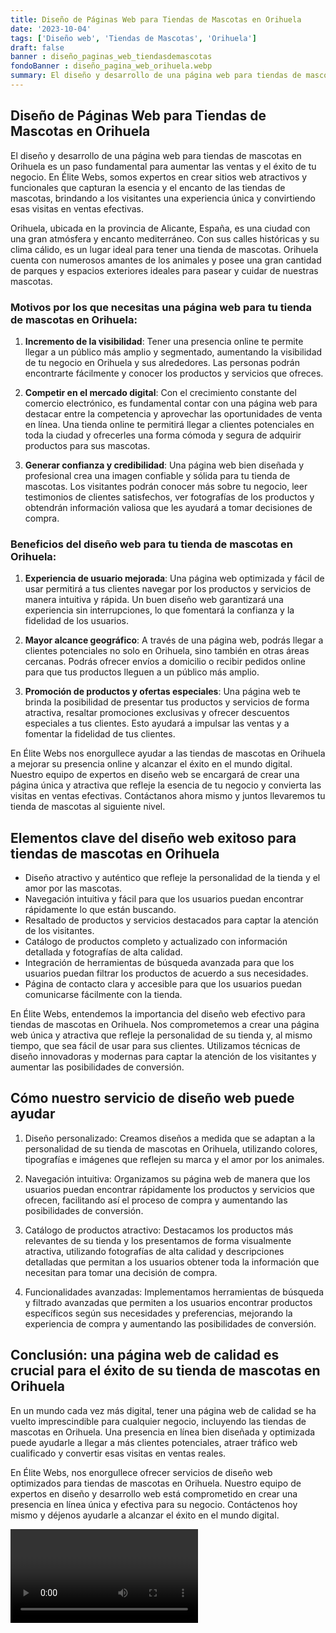 ```yaml
---
title: Diseño de Páginas Web para Tiendas de Mascotas en Orihuela
date: '2023-10-04'
tags: ['Diseño web', 'Tiendas de Mascotas', 'Orihuela']
draft: false
banner : diseño_paginas_web_tiendasdemascotas
fondoBanner : diseño_pagina_web_orihuela.webp
summary: El diseño y desarrollo de una página web para tiendas de mascotas en Orihuela es un paso fundamental para aumentar las ventas y el éxito de tu negocio. En Élite Webs, somos expertos en crear sitios web atractivos y funcionales que capturan la esencia y el encanto de las tiendas de mascotas, brindando a los visitantes una experiencia única y convirtiendo esas visitas en ventas efectivas.
---
```


## Diseño de Páginas Web para Tiendas de Mascotas en Orihuela

El diseño y desarrollo de una página web para tiendas de mascotas en Orihuela es un paso fundamental para aumentar las ventas y el éxito de tu negocio. En Élite Webs, somos expertos en crear sitios web atractivos y funcionales que capturan la esencia y el encanto de las tiendas de mascotas, brindando a los visitantes una experiencia única y convirtiendo esas visitas en ventas efectivas.

Orihuela, ubicada en la provincia de Alicante, España, es una ciudad con una gran atmósfera y encanto mediterráneo. Con sus calles históricas y su clima cálido, es un lugar ideal para tener una tienda de mascotas. Orihuela cuenta con numerosos amantes de los animales y posee una gran cantidad de parques y espacios exteriores ideales para pasear y cuidar de nuestras mascotas.

### Motivos por los que necesitas una página web para tu tienda de mascotas en Orihuela:

1. **Incremento de la visibilidad**: Tener una presencia online te permite llegar a un público más amplio y segmentado, aumentando la visibilidad de tu negocio en Orihuela y sus alrededores. Las personas podrán encontrarte fácilmente y conocer los productos y servicios que ofreces.

2. **Competir en el mercado digital**: Con el crecimiento constante del comercio electrónico, es fundamental contar con una página web para destacar entre la competencia y aprovechar las oportunidades de venta en línea. Una tienda online te permitirá llegar a clientes potenciales en toda la ciudad y ofrecerles una forma cómoda y segura de adquirir productos para sus mascotas.

3. **Generar confianza y credibilidad**: Una página web bien diseñada y profesional crea una imagen confiable y sólida para tu tienda de mascotas. Los visitantes podrán conocer más sobre tu negocio, leer testimonios de clientes satisfechos, ver fotografías de los productos y obtendrán información valiosa que les ayudará a tomar decisiones de compra.

### Beneficios del diseño web para tu tienda de mascotas en Orihuela:

1. **Experiencia de usuario mejorada**: Una página web optimizada y fácil de usar permitirá a tus clientes navegar por los productos y servicios de manera intuitiva y rápida. Un buen diseño web garantizará una experiencia sin interrupciones, lo que fomentará la confianza y la fidelidad de los usuarios.

2. **Mayor alcance geográfico**: A través de una página web, podrás llegar a clientes potenciales no solo en Orihuela, sino también en otras áreas cercanas. Podrás ofrecer envíos a domicilio o recibir pedidos online para que tus productos lleguen a un público más amplio.

3. **Promoción de productos y ofertas especiales**: Una página web te brinda la posibilidad de presentar tus productos y servicios de forma atractiva, resaltar promociones exclusivas y ofrecer descuentos especiales a tus clientes. Esto ayudará a impulsar las ventas y a fomentar la fidelidad de tus clientes.

En Élite Webs nos enorgullece ayudar a las tiendas de mascotas en Orihuela a mejorar su presencia online y alcanzar el éxito en el mundo digital. Nuestro equipo de expertos en diseño web se encargará de crear una página única y atractiva que refleje la esencia de tu negocio y convierta las visitas en ventas efectivas. Contáctanos ahora mismo y juntos llevaremos tu tienda de mascotas al siguiente nivel.

<GifSeo />

<Cta />

## Elementos clave del diseño web exitoso para tiendas de mascotas en Orihuela

- Diseño atractivo y auténtico que refleje la personalidad de la tienda y el amor por las mascotas.
- Navegación intuitiva y fácil para que los usuarios puedan encontrar rápidamente lo que están buscando.
- Resaltado de productos y servicios destacados para captar la atención de los visitantes.
- Catálogo de productos completo y actualizado con información detallada y fotografías de alta calidad.
- Integración de herramientas de búsqueda avanzada para que los usuarios puedan filtrar los productos de acuerdo a sus necesidades.
- Página de contacto clara y accesible para que los usuarios puedan comunicarse fácilmente con la tienda.

En Élite Webs, entendemos la importancia del diseño web efectivo para tiendas de mascotas en Orihuela. Nos comprometemos a crear una página web única y atractiva que refleje la personalidad de su tienda y, al mismo tiempo, que sea fácil de usar para sus clientes. Utilizamos técnicas de diseño innovadoras y modernas para captar la atención de los visitantes y aumentar las posibilidades de conversión.

## Cómo nuestro servicio de diseño web puede ayudar

1. Diseño personalizado: Creamos diseños a medida que se adaptan a la personalidad de su tienda de mascotas en Orihuela, utilizando colores, tipografías e imágenes que reflejen su marca y el amor por los animales.

2. Navegación intuitiva: Organizamos su página web de manera que los usuarios puedan encontrar rápidamente los productos y servicios que ofrecen, facilitando así el proceso de compra y aumentando las posibilidades de conversión.

3. Catálogo de productos atractivo: Destacamos los productos más relevantes de su tienda y los presentamos de forma visualmente atractiva, utilizando fotografías de alta calidad y descripciones detalladas que permitan a los usuarios obtener toda la información que necesitan para tomar una decisión de compra.

4. Funcionalidades avanzadas: Implementamos herramientas de búsqueda y filtrado avanzadas que permiten a los usuarios encontrar productos específicos según sus necesidades y preferencias, mejorando la experiencia de compra y aumentando las posibilidades de conversión.

## Conclusión: una página web de calidad es crucial para el éxito de su tienda de mascotas en Orihuela

En un mundo cada vez más digital, tener una página web de calidad se ha vuelto imprescindible para cualquier negocio, incluyendo las tiendas de mascotas en Orihuela. Una presencia en línea bien diseñada y optimizada puede ayudarle a llegar a más clientes potenciales, atraer tráfico web cualificado y convertir esas visitas en ventas reales.

En Élite Webs, nos enorgullece ofrecer servicios de diseño web optimizados para tiendas de mascotas en Orihuela. Nuestro equipo de expertos en diseño y desarrollo web está comprometido en crear una presencia en línea única y efectiva para su negocio. Contáctenos hoy mismo y déjenos ayudarle a alcanzar el éxito en el mundo digital.

<Video />

<CtaBot job='Tiendas de Mascotas' city='Orihuela'/>

<Gmaps query='Orihuela+españa+maps' />